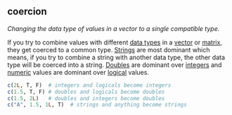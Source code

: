 ## coercion

<dfn>Changing the data type of values in a vector to a single compatible type.</dfn>

If you try to combine values with different [data types](d.html#data-type) in a [vector](v.html#vector) or [matrix](m.html#matrix), they get coerced to a common type. [Strings](s.html#string) are most dominant which means, if you try to combine a string with another data type, the other data type will be coerced into a string. [Doubles](d.html#double) are dominant over [integers](i.html#integer) and [numeric](n.html#numeric) values are dominant over [logical](l.html#logical) values.

```r
c(2L, T, F)  # integers and logicals become integers
c(1.5, T, F) # doubles and logicals become doubles
c(1.5, 2L)   # doubles and integers become doubles
c("A", 1.5, 1L, T)  # strings and anything become strings
```


